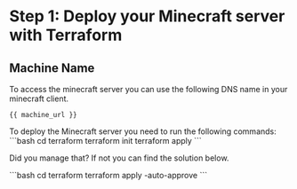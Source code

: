 # Step 1: Deploy your Minecraft server with Terraform

## Machine Name

To access the minecraft server you can use the following DNS name in your minecraft client.

```
{{ machine_url }}
```

<Task id="apply_terraform_configuration">
To deploy the Minecraft server you need to run the following commands:
```bash
cd terraform
terraform init
terraform apply
```
</Task>



Did you manage that? If not you can find the solution below.

<Solution title="Solution: configure kubernetes auth">
```bash
cd terraform
terraform apply -auto-approve
```
</Solution>